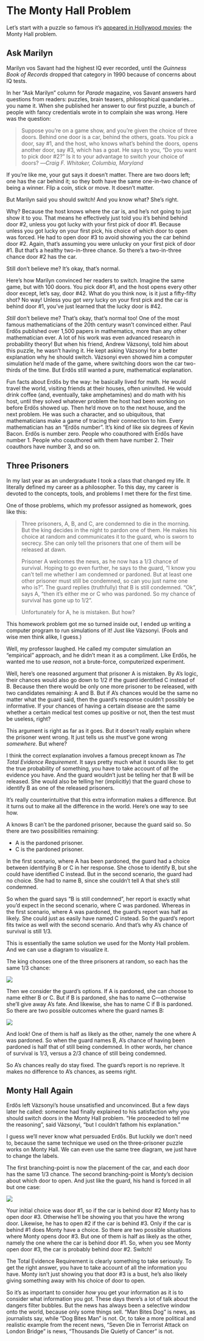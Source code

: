 # The Monty Hall Problem

Let's start with a puzzle so famous it's [appeared in Hollywood movies](https://www.youtube.com/watch?v=Zr_xWfThjJ0): the Monty Hall problem.


## Ask Marilyn

Marilyn vos Savant had the highest IQ ever recorded, until the *Guinness Book of Records* dropped that category in 1990 because of concerns about IQ tests.

In her "Ask Marilyn" column for *Parade* magazine, vos Savant answers hard questions from readers: puzzles, brain teasers, philosophical quandaries... you name it. When she published her answer to our first puzzle, a bunch of people with fancy credentials wrote in to complain she was wrong. Here was the question:

> Suppose you’re on a game show, and you’re given the choice of three doors. Behind one door is a car, behind the others, goats. You pick a door, say #1, and the host, who knows what’s behind the doors, opens another door, say #3, which has a goat. He says to you, "Do you want to pick door #2?" Is it to your advantage to switch your choice of doors?
---*Craig F. Whitaker, Columbia, Maryland*

If you're like me, your gut says it doesn't matter. There are two doors left; one has the car behind it; so they both have the same one-in-two chance of being a winner. Flip a coin, stick or move. It doesn't matter.

But Marilyn said you should switch! And you know what? She's right.

Why? Because the host knows where the car is, and he's not going to just show it to you. That means he effectively just told you it's behind behind door #2, unless you got lucky with your first pick of door #1. Because unless you got lucky on your first pick, his choice of which door to open was forced. He had to open door #3 to avoid showing you the car behind door #2. Again, that's assuming you were unlucky on your first pick of door #1. But that's a healthy two-in-three chance. So there's a two-in-three chance door #2 has the car.

Still don't believe me? It's okay, that's normal.

Here's how Marilyn convinced her readers to switch. Imagine the same game, but with 100 doors. You pick door #1, and the host opens every other door except, let's say, door #42. What do you think now, is it just a fifty-fifty shot? No way! Unless you got *very* lucky on your first pick and the car is behind door #1, you've just learned that the lucky door is #42.

*Still* don't believe me? That's okay, that's normal too! One of the most famous mathematicians of the 20th century wasn't convinced either. Paul Erdős published over 1,500 papers in mathematics, more than any other mathematician ever. A lot of his work was even advanced research in probability theory! But when his friend, Andrew Vázsonyi, told him about this puzzle, he wasn't having it. He kept asking Vázsonyi for a better explanation why he should switch. Vázsonyi even showed him a computer simulation he'd made of the game, where switching doors won the car two-thirds of the time. But Erdős still wanted a pure, mathematical explanation.

Fun facts about Erdős by the way: he basically lived for math. He would travel the world, visiting friends at their houses, often uninvited. He would drink coffee (and, eventually, take amphetamines) and do math with his host, until they solved whatever problem the host had been working on before Erdős showed up. Then he'd move on to the next house, and the next problem. He was such a character, and so ubiquitous, that mathematicians make a game of tracing their connection to him. Every mathematician has an "Erdős number". It's kind of like six degrees of Kevin Bacon. Erdős is number zero. People who coauthored with Erdős have number 1. People who coauthored with them have number 2. Their coauthors have number 3, and so on.


## Three Prisoners

In my last year as an undergraduate I took a class that changed my life. It literally defined my career as a philosopher. To this day, my career is devoted to the concepts, tools, and problems I met there for the first time.

One of those problems, which my professor assigned as homework, goes like this:

> Three prisoners, A, B, and C, are condemned to die in the morning. But the king decides in the night to pardon one of them. He makes his choice at random and communicates it to the guard, who is sworn to secrecy. She can only tell the prisoners that one of them will be released at dawn.
>
> Prisoner A welcomes the news, as he now has a 1/3 chance of survival. Hoping to go even further, he says to the guard, "I know you can’t tell me whether I am condemned or pardoned. But at least one other prisoner must still be condemned, so can you just name one who is?". The guard replies (truthfully) that B is still condemned. "Ok", says A, "then it’s either me or C who was pardoned. So my chance of survival has gone up to 1/2".
>
> Unfortunately for A, he is mistaken. But how?

This homework problem got me so turned inside out, I ended up writing a computer program to run simulations of it! Just like Vázsonyi. (Fools and wise men think alike, I guess.)

Well, my professor laughed. He called my computer simulation an "empirical" approach, and he didn't mean it as a compliment. Like Erdős, he wanted me to use *reason*, not a brute-force, computerized experiment.

Well, here's one reasoned argument that prisoner A is mistaken. By A's logic, their chances would also go down to 1/2 if the guard identified C instead of B. Because then there would be only one more prisoner to be released, with two candidates remaining: A and B. But if A's chances would be the same no matter what the guard said, then the guard's response couldn't possibly be informative. If your chances of having a certain disease are the same whether a certain medical test comes up positive or not, then the test must be useless, right?

This argument is right as far as it goes. But it doesn't really explain where the prisoner went wrong. It just tells us she must've gone wrong *somewhere*. But where?

I think the correct explanation involves a famous precept known as *The Total Evidence Requirement*. It says pretty much what it sounds like: to get the true probability of something, you have to take account of *all* the evidence you have. And the guard wouldn't just be telling her that B will be released. She would also be telling her (implicitly) that the guard chose to identify B as one of the released prisoners.

It's really counterintuitive that this extra information makes a difference. But it turns out to make all the difference in the world. Here's one way to see how.

A knows B can't be the pardoned prisoner, because the guard said so. So there are two possibilities remaining:

  - A is the pardoned prisoner.
  - C is the pardoned prisoner.

In the first scenario, where A has been pardoned, the guard had a choice between identifying B or C in her response. She chose to identify B, but she could have identified C instead. But in the second scenario, the guard had no choice. She had to name B, since she couldn't tell A that she's still condemned.

So when the guard says "B is still condemned", her report is exactly what you'd expect in the second scenario, where C was pardoned. Whereas in the first scenario, where A was pardoned, the guard's report was half as likely. She could just as easily have named C instead. So the guard's report fits twice as well with the second scenario. And that's why A's chance of survival is still 1/3.

This is essentially the same solution we used for the Monty Hall problem. And we can use a diagram to visualize it.

The king chooses one of the three prisoners at random, so each has the same 1/3 chance:

![](img/Three-Prisoner-Tree-1.png)

Then we consider the guard's options. If A is pardoned, she can choose to name either B or C. But if B is pardoned, she has to name C---otherwise she'll give away A's fate. And likewise, she has to name C if B is pardoned. So there are two possible outcomes where the guard names B:

![](img/Three-Prisoner-Tree-2.png)

And look! One of them is half as likely as the other, namely the one where A was pardoned. So when the guard names B, A's chance of having been pardoned is half that of still being condemned. In other words, her chance of survival is 1/3, versus a 2/3 chance of still being condemned.

So A's chances really do stay fixed. The guard's report is no reprieve. It makes no difference to A's chances, as seems right.


## Monty Hall Again

Erdős left Vázsonyi's house unsatisfied and unconvinced. But a few days later he called: someone had finally explained to his satisfaction why you should switch doors in the Monty Hall problem. "He proceeded to tell me the reasoning", said Vázsonyi, "but I couldn't fathom his explanation."

I guess we'll never know what persuaded Erdős. But luckily we don't need to, because the same technique we used on the three-prisoner puzzle works on Monty Hall. We can even use the same tree diagram, we just have to change the labels.

The first branching-point is now the placement of the car, and each door has the same 1/3 chance. The second branching-point is Monty's decision about which door to open. And just like the guard, his hand is forced in all but one case:

![](img/Monty-Hall-Tree.png)

Your initial choice was door #1, so if the car is behind door #2 Monty has to open door #3. Otherwise he'll be showing you that you have the wrong door. Likewise, he has to open #2 if the car is behind #3. Only if the car is behind #1 does Monty have a choice. So there are two possible situations where Monty opens door #3. But one of them is half as likely as the other, namely the one where the car is behind door #1. So, when you see Monty open door #3, the car is probably behind door #2. Switch!

The Total Evidence Requirement is clearly something to take seriously. To get the right answer, you have to take account of all the information you have. Monty isn't just showing you that door #3 is a bust, he's also likely giving something away with his choice of door to open.

So it's as important to consider *how* you get your information as it is to consider what information you got. These days there's a lot of talk about the dangers filter bubbles. But the news has always been a selective window onto the world, because only some things sell. "Man Bites Dog" is news, as journalists say, while "Dog Bites Man" is not. Or, to take a more political and realistic example from the recent news, "Seven Die in Terrorist Attack on London Bridge" is news, "Thousands Die Quietly of Cancer" is not.
